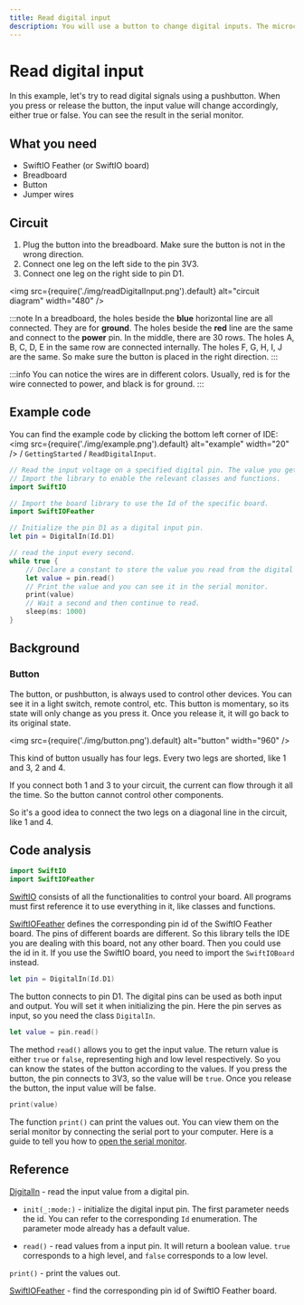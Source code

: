 ```yaml
---
title: Read digital input
description: You will use a button to change digital inputs. The microcontroller reads the value and prints it on the serial monitor. 
---
```


# Read digital input

In this example, let's try to read digital signals using a pushbutton. When you press or release the button, the input value will change accordingly, either true or false. You can see the result in the serial monitor.

## What you need

- SwiftIO Feather (or SwiftIO board)
- Breadboard
- Button
- Jumper wires

## Circuit

1. Plug the button into the breadboard. Make sure the button is not in the wrong direction.
2. Connect one leg on the left side to the pin 3V3. 
3. Connect one leg on the right side to pin D1. 


<img
  src={require('./img/readDigitalInput.png').default}
  alt="circuit diagram" width="480"
/>

:::note
In a breadboard, the holes beside the **blue** horizontal line are all connected. They are for **ground**. The holes beside the **red** line are the same and connect to the **power** pin. In the middle, there are 30 rows. The holes A, B, C, D, E in the same row are connected internally. The holes F, G, H, I, J are the same. So make sure the button is placed in the right direction.
:::

:::info
You can notice the wires are in different colors. Usually, red is for the wire connected to power, and black is for ground.
:::



## Example code

You can find the example code by clicking the bottom left corner of IDE: <img
  src={require('./img/example.png').default}
  alt="example" width="20"
/> / `GettingStarted` / `ReadDigitalInput`.

``` swift
// Read the input voltage on a specified digital pin. The value you get will be either true or false.
// Import the library to enable the relevant classes and functions.
import SwiftIO

// Import the board library to use the Id of the specific board.
import SwiftIOFeather

// Initialize the pin D1 as a digital input pin.
let pin = DigitalIn(Id.D1)

// read the input every second.
while true {
    // Declare a constant to store the value you read from the digital pin.
    let value = pin.read()
    // Print the value and you can see it in the serial monitor.
    print(value)
    // Wait a second and then continue to read.
    sleep(ms: 1000)
}
```

## Background

### Button

The button, or pushbutton, is always used to control other devices. You can see it in a light switch, remote control, etc. This button is momentary, so its state will only change as you press it. Once you release it, it will go back to its original state.


<img
  src={require('./img/button.png').default}
  alt="button" width="960"
/>

This kind of button usually has four legs. Every two legs are shorted, like 1 and 3, 2 and 4. 

If you connect both 1 and 3 to your circuit, the current can flow through it all the time. So the button cannot control other components.

So it's a good idea to connect the two legs on a diagonal line in the circuit, like 1 and 4.



## Code analysis

``` swift
import SwiftIO
import SwiftIOFeather
```

[SwiftIO](https://swiftioapi.madmachine.io/) consists of all the functionalities to control your board. All programs must first reference it to use everything in it, like classes and functions.

[SwiftIOFeather](https://github.com/madmachineio/MadBoards/blob/main/Sources/SwiftIOFeather/Id.swift) defines the corresponding pin id of the SwiftIO Feather board. The pins of different boards are different. So this library tells the IDE you are dealing with this board, not any other board. Then you could use the id in it. If you use the SwiftIO board, you need to import the `SwiftIOBoard` instead.

``` swift
let pin = DigitalIn(Id.D1)
```
The button connects to pin D1. The digital pins can be used as both input and output. You will set it when initializing the pin. Here the pin serves as input, so you need the class `DigitalIn`.

``` swift
let value = pin.read()
```

The method `read()` allows you to get the input value. The return value is either `true` or `false`, representing high and low level respectively. So you can know the states of the button according to the values. If you press the button, the pin connects to 3V3, so the value will be `true`. Once you release the button, the input value will be false.

``` swift
print(value)
```
The function `print()` can print the values out. You can view them on the serial monitor by connecting the serial port to your computer. Here is a guide to tell you how to [open the serial monitor](../../../how-to/debug.md#step-3-open-serial-monitor-on-the-ide).

## Reference

[DigitalIn](https://swiftioapi.madmachine.io/Classes/DigitalIn.html) - read the input value from a digital pin.

- `init(_:mode:)` - initialize the digital input pin. The first parameter needs the id. You can refer to the corresponding `Id` enumeration. The parameter mode already has a default value.

- `read()` - read values from a input pin. It will return a boolean value. `true` corresponds to a high level, and `false` corresponds to a low level.

`print()` - print the values out.

[SwiftIOFeather](https://github.com/madmachineio/MadBoards/blob/main/Sources/SwiftIOFeather/Id.swift) - find the corresponding pin id of SwiftIO Feather board.